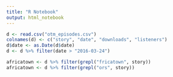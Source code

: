 ```yaml
---
title: "R Notebook"
output: html_notebook
---
```


```r
d <- read.csv("otm_episodes.csv")
colnames(d) <- c("story", "date", "downloads", "listeners")
d$date <- as.Date(d$date)
d <- d %>% filter(date > "2016-03-24")
```

```r
africatown <- d %>% filter(grepl("fricatown", story))
africatown <- d %>% filter(grepl("ors", story))
```

